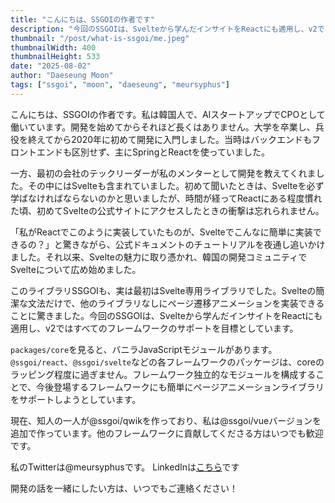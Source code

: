 ```yaml
---
title: "こんにちは、SSGOIの作者です"
description: "今回のSSGOIは、Svelteから学んだインサイトをReactにも適用し、v2ではすべてのフレームワークのサポートを目標としています。"
thumbnail: "/post/what-is-ssgoi/me.jpeg"
thumbnailWidth: 400
thumbnailHeight: 533
date: "2025-08-02"
author: "Daeseung Moon"
tags: ["ssgoi", "moon", "daeseung", "meursyphus"]
---
```


こんにちは、SSGOIの作者です。私は韓国人で、AIスタートアップでCPOとして働いています。開発を始めてからそれほど長くはありません。大学を卒業し、兵役を終えてから2020年に初めて開発に入門しました。当時はバックエンドもフロントエンドも区別せず、主にSpringとReactを使っていました。

一方、最初の会社のテックリーダーが私のメンターとして開発を教えてくれました。その中にはSvelteも含まれていました。初めて聞いたときは、Svelteを必ず学ばなければならないのかと思いましたが、時間が経ってReactにある程度慣れた頃、初めてSvelteの公式サイトにアクセスしたときの衝撃は忘れられません。

「私がReactでこのように実装していたものが、Svelteでこんなに簡単に実装できるの？」と驚きながら、公式ドキュメントのチュートリアルを夜通し追いかけました。それ以来、Svelteの魅力に取り憑かれ、韓国の開発コミュニティでSvelteについて広め始めました。

このライブラリSSGOIも、実は最初はSvelte専用ライブラリでした。Svelteの簡潔な文法だけで、他のライブラリなしにページ遷移アニメーションを実装できることに驚きました。今回のSSGOIは、Svelteから学んだインサイトをReactにも適用し、v2ではすべてのフレームワークのサポートを目標としています。

`packages/core`を見ると、バニラJavaScriptモジュールがあります。`@ssgoi/react`、`@ssgoi/svelte`などの各フレームワークのパッケージは、coreのラッピング程度に過ぎません。フレームワーク独立的なモジュールを構成することで、今後登場するフレームワークにも簡単にページアニメーションライブラリをサポートしようとしています。

現在、知人の一人が@ssgoi/qwikを作っており、私は@ssgoi/vueバージョンを追加で作っています。他のフレームワークに貢献してくださる方はいつでも歓迎です。

私のTwitterは@meursyphusです。
LinkedInは[こちら](https://www.linkedin.com/in/%EB%AC%B8%EB%8C%80%EC%8A%B9/)です

開発の話を一緒にしたい方は、いつでもご連絡ください！